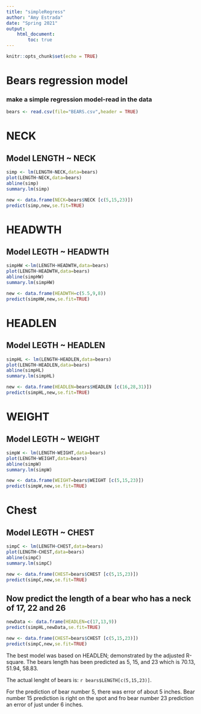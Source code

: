 ```yaml
---
title: "simpleRegress"
author: "Amy Estrada"
date: "Spring 2021"
output: 
    html_document:
        toc: true
---
```


```r
knitr::opts_chunk$set(echo = TRUE)
```


# Bears regression model

### make a simple regression model-read in the data

```r
bears <- read.csv(file="BEARS.csv",header = TRUE)
```

# NECK
## Model LENGTH ~ NECK  

```r
simp <- lm(LENGTH~NECK,data=bears)
plot(LENGTH~NECK,data=bears)
abline(simp)
summary.lm(simp)
```

```r
new <- data.frame(NECK=bears$NECK [c(5,15,23)])
predict(simp,new,se.fit=TRUE)
```


# HEADWTH
## Model LEGTH ~ HEADWTH

```r
simpHW <-lm(LENGTH~HEADWTH,data=bears)
plot(LENGTH~HEADWTH,data=bears)
abline(simpHW)
summary.lm(simpHW)
```

```r
new <- data.frame(HEADWTH=c(5.5,9,8))
predict(simpHW,new,se.fit=TRUE)
```

# HEADLEN
## Model LEGTH ~ HEADLEN

```r
simpHL <- lm(LENGTH~HEADLEN,data=bears)
plot(LENGTH~HEADLEN,data=bears)
abline(simpHL)
summary.lm(simpHL)
```

```r
new <- data.frame(HEADLEN=bears$HEADLEN [c(16,28,31)])
predict(simpHL,new,se.fit=TRUE)
```

# WEIGHT
## Model LEGTH ~ WEIGHT

```r
simpW <- lm(LENGTH~WEIGHT,data=bears)
plot(LENGTH~WEIGHT,data=bears)
abline(simpW)
summary.lm(simpW)
```

```r
new <- data.frame(WEIGHT=bears$WEIGHT [c(5,15,23)])
predict(simpW,new,se.fit=TRUE)
```

# Chest
## Model LEGTH ~ CHEST

```r
simpC <- lm(LENGTH~CHEST,data=bears)
plot(LENGTH~CHEST,data=bears)
abline(simpC)
summary.lm(simpC)
```

```r
new <- data.frame(CHEST=bears$CHEST [c(5,15,23)])
predict(simpC,new,se.fit=TRUE)
```

## Now predict the length of a bear who has a neck of 17, 22 and 26


```r
newData <- data.frame(HEADLEN=c(17,13,9))
predict(simpHL,newData,se.fit=TRUE)
```


```r
new <- data.frame(CHEST=bears$CHEST [c(5,15,23)])
predict(simpC,new,se.fit=TRUE)
```


The best model was based on HEADLEN; demonstrated by the adjusted R-square. The bears length has been predicted as 5, 15, and 23 which is 70.13, 51.94, 58.83.

The actual lenght of bears is:
`r bears$LENGTH[c(5,15,23)]`.

For the prediction of bear number 5, there was error of about 5 inches. Bear number 15 prediction is right on the spot and fro bear number 23 prediction an error of just under 6 inches.



